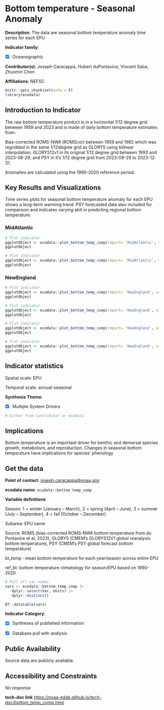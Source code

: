 # Bottom temperature - Seasonal Anomaly

**Description**: The data are seasonal bottom temperature anomaly time series for each EPU

**Indicator family**: 

- [X] Oceanographic


**Contributor(s)**: Joseph Caracappa, Hubert duPontavice, Vincent Saba, Zhuomin Chen

**Affiliations**: NEFSC

```{r echo=FALSE}
knitr::opts_chunk$set(echo = F)
library(ecodata)
```
## Introduction to Indicator
The raw bottom temperature product is in a horizontal 1/12 degree grid between 1959 and 2023 and is made of daily bottom temperature estimates from:

Bias-corrected ROMS-NWA (ROMScor) between 1959 and 1992 which was regridded in the same 1/12degree grid as GLORYS using bilinear interpolation; GLORYS12v1 in its original 1/12 degree grid between 1993 and 2023-08-29; and PSY in it's 1/12 degree grid from 2023-08-29 to 2023-12-31. 

Anomalies are calculated using the 1990-2020 reference period.

## Key Results and Visualizations
Time series plots for seasonal bottom temperature anomaly for each EPU shows a long-term warming trend. PSY forecasted data also included for comparison and indicates varying skill in predicting regional bottom temperature.

### MidAtlantic

```{r plot_bottom_temp_compMidAtlanticseasonalMAB}
# Plot indicator
ggplotObject <- ecodata::plot_bottom_temp_comp(report= 'MidAtlantic', varName= 'seasonal' ,EPU= 'MAB')
ggplotObject
```

```{r plot_bottom_temp_compMidAtlanticannualMAB}
# Plot indicator
ggplotObject <- ecodata::plot_bottom_temp_comp(report= 'MidAtlantic', varName= 'annual' ,EPU= 'MAB')
ggplotObject
```

### NewEngland

```{r plot_bottom_temp_compNewEnglandseasonalGB}
# Plot indicator
ggplotObject <- ecodata::plot_bottom_temp_comp(report= 'NewEngland', varName= 'seasonal' ,EPU= 'GB')
ggplotObject
```

```{r plot_bottom_temp_compNewEnglandseasonalGOM}
# Plot indicator
ggplotObject <- ecodata::plot_bottom_temp_comp(report= 'NewEngland', varName= 'seasonal' ,EPU= 'GOM')
ggplotObject
```

```{r plot_bottom_temp_compNewEnglandannualGB}
# Plot indicator
ggplotObject <- ecodata::plot_bottom_temp_comp(report= 'NewEngland', varName= 'annual' ,EPU= 'GB')
ggplotObject
```

```{r plot_bottom_temp_compNewEnglandannualGOM}
# Plot indicator
ggplotObject <- ecodata::plot_bottom_temp_comp(report= 'NewEngland', varName= 'annual' ,EPU= 'GOM')
ggplotObject
```


## Indicator statistics 
Spatial scale: EPU

Temporal scale: annual-seasonal

**Synthesis Theme**:

- [X] Multiple System Drivers


```{r autostats_bottom_temp_comp}
# Either from Contributor or ecodata
```

## Implications
Bottom temperature is an important driver for benthic and demersal species growth, metabolism, and reproduction. Changes in seasonal bottom temperature have implications for species' phenology

## Get the data

**Point of contact**: [joseph.caracappa@noaa.gov](mailto:joseph.caracappa@noaa.gov){.email}

**ecodata name**: `ecodata::bottom_temp_comp`

**Variable definitions**

Season: 1 = winter (January – March), 2 = spring (April – June), 3 = summer (July – September), 4 = fall (October – December) 
Subarea: EPU name 
Source:  ROMS (bias-corrected ROMS-NWA bottom temperature from du Pontavice et al, 2023), GLORYS (CMEM’s GLORYS12V1 global reanalysis bottom temperature), PSY (CMEM’s PSY global forecast bottom temperature) 
bt_temp : mean bottom temperature for each year/season across entire EPU 
ref_bt: bottom temperature climatology for season/EPU based on 1990-2020

```{r vars_bottom_temp_comp}
# Pull all var names
vars <- ecodata::bottom_temp_comp |>
   dplyr::select(Var, Units) |>
   dplyr::distinct()

DT::datatable(vars)
```
**Indicator Category**:

- [X] Syntheses of published information
- [X] Database pull with analysis


## Public Availability

Source data are publicly available.

## Accessibility and Constraints

_No response_

**tech-doc link**
<https://noaa-edab.github.io/tech-doc/bottom_temp_comp.html>

